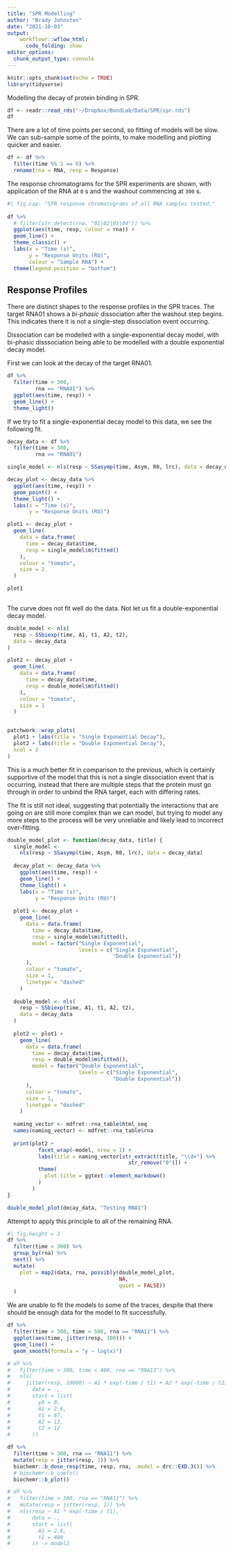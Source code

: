 ```yaml
---
title: "SPR Modelling"
author: "Brady Johnston"
date: "2021-10-03"
output: 
    workflowr::wflow_html:
      code_folding: show
editor_options:
  chunk_output_type: console
---
```


```r
knitr::opts_chunk$set(echo = TRUE)
library(tidyverse)
```

Modelling the decay of protein binding in SPR.

```r
df <- readr::read_rds("~/Dropbox/BondLab/Data/SPR/spr.rds")
df
```

There are a lot of time points per second, so fitting of models will be slow. We can sub-sample some of the points, to make modelling and plotting quicker and easier.

```r
df <- df %>% 
  filter(time %% 1 == 0) %>% 
  rename(rna = RNA, resp = Response)
```

The response chromatograms for the SPR experiments are shown, with application of the RNA at `0` s and the washout commencing at `300` s.

```r
#| fig.cap: "SPR response chromatograms of all RNA samples tested."
  
df %>% 
  # filter(str_detect(rna, "01|02|03|04")) %>% 
  ggplot(aes(time, resp, colour = rna)) + 
  geom_line() + 
  theme_classic() + 
  labs(x = "Time (s)", 
       y = "Response Units (RU)", 
       colour = "Sample RNA") + 
  theme(legend.position = "bottom")
```

## Response Profiles

There are distinct shapes to the response profiles in the SPR traces. The target RNA01 shows a *bi-phasic* dissociation after the washout step begins. This indicates there it is not a single-step dissociation event occurring.

Dissociation can be modelled with a single-exponential decay model, with bi-phasic disssociation being able to be modelled with a double exponential decay model.

First we can look at the decay of the target RNA01.

```r
df %>% 
  filter(time > 300, 
         rna == "RNA01") %>% 
  ggplot(aes(time, resp)) + 
  geom_line() + 
  theme_light()
```

If we try to fit a single-exponential decay model to this data, we see the following fit.

```r
decay_data <- df %>% 
  filter(time > 300, 
         rna == "RNA01")

single_model <- nls(resp ~ SSasymp(time, Asym, R0, lrc), data = decay_data)

decay_plot <- decay_data %>% 
  ggplot(aes(time, resp)) + 
  geom_point() + 
  theme_light() + 
  labs(x = "Time (s)", 
       y = "Response Units (RU)")

plot1 <- decay_plot +
  geom_line(
    data = data.frame(
      time = decay_data$time, 
      resp = single_model$m$fitted()
    ), 
    colour = "tomato", 
    size = 2
  )

plot1
  
```

The curve does not fit well do the data. Not let us fit a double-exponential decay model.

```r
double_model <- nls(
  resp ~ SSbiexp(time, A1, t1, A2, t2), 
  data = decay_data
)

plot2 <- decay_plot + 
  geom_line(
    data = data.frame(
      time = decay_data$time, 
      resp = double_model$m$fitted()
    ), 
    colour = "tomato", 
    size = 1
  )


patchwork::wrap_plots(
  plot1 + labs(title = "Single Exponential Decay"), 
  plot2 + labs(title = "Double Exponential Decay"), 
  ncol = 2
)
```

This is a much better fit in comparison to the previous, which is certainly supportive of the model that this is not a single dissociation event that is occurring, instead that there are multiple steps that the protein must go through in order to unbind the RNA target, each with differing rates.

The fit is still not ideal, suggesting that potentially the interactions that are going on are still more complex than we can model, but trying to model any more steps to the process will be very unreliable and likely lead to incorrect over-fitting.

```r
double_model_plot <- function(decay_data, title) {
  single_model <-
    nls(resp ~ SSasymp(time, Asym, R0, lrc), data = decay_data)
  
  decay_plot <- decay_data %>% 
    ggplot(aes(time, resp)) + 
    geom_line() + 
    theme_light() + 
    labs(x = "Time (s)", 
         y = "Response Units (RU)")
  
  plot1 <- decay_plot +
    geom_line(
      data = data.frame(
        time = decay_data$time, 
        resp = single_model$m$fitted(), 
        model = factor("Single Exponential", 
                       levels = c("Single Exponential", 
                                  "Double Exponential"))
      ), 
      colour = "tomato", 
      size = 1, 
      linetype = "dashed"
    )
  
  double_model <- nls(
    resp ~ SSbiexp(time, A1, t1, A2, t2), 
    data = decay_data
  )
  
  plot2 <- plot1 + 
    geom_line(
      data = data.frame(
        time = decay_data$time, 
        resp = double_model$m$fitted(), 
        model = factor("Double Exponential", 
                       levels = c("Single Exponential", 
                                  "Double Exponential"))
      ), 
      colour = "tomato", 
      size = 1, 
      linetype = "dashed"
    )
  
  naming_vector <- mdfret::rna_table$html_seq
  names(naming_vector) <- mdfret::rna_table$rna
  
  print(plot2 + 
          facet_wrap(~model, nrow = 1) + 
          labs(title = naming_vector[str_extract(title, "\\d+") %>% 
                                       str_remove("0")]) + 
          theme(
            plot.title = ggtext::element_markdown()
          )
        )
}

double_model_plot(decay_data, "Testing RNA1")
```

Attempt to apply this principle to all of the remaining RNA.

```r
#| fig.height = 3
df %>% 
  filter(time > 300) %>% 
  group_by(rna) %>% 
  nest() %>% 
  mutate(
    plot = map2(data, rna, possibly(double_model_plot, 
                                    NA,
                                    quiet = FALSE))
  ) 
```

We are unable to fit the models to some of the traces, despite that there should be enough data for the model to fit successfully.

```r

df %>% 
  filter(time > 300, time < 500, rna == "RNA11") %>% 
  ggplot(aes(time, jitter(resp, 100))) + 
  geom_line() + 
  geom_smooth(formula = "y ~ log(x)")

# df %>% 
#   filter(time > 300, time < 400, rna == "RNA13") %>% 
#   nls(
#     jitter(resp, 10000) ~ A1 * exp(-time / t1) + A2 * exp(-time / t2) + y0, 
#       data = .,
#       start = list(
#         y0 = 0,
#         A1 = 2.6, 
#         t1 = 67, 
#         A2 = 13, 
#         t2 = 12
#       )) 

df %>% 
  filter(time > 300, rna == "RNA11") %>% 
  mutate(resp = jitter(resp, 1)) %>% 
  biochemr::b_dose_resp(time, resp, rna, .model = drc::EXD.3()) %>% 
  # biochemr::b_coefs()
  biochemr::b_plot()

# df %>% 
#   filter(time > 300, rna == "RNA11") %>% 
#   mutate(resp = jitter(resp, 1)) %>% 
#   nls(resp ~ A1 * exp(-time / t1), 
#       data = ., 
#       start = list(
#         A1 = 2.6, 
#         t1 = 400
#       )) -> model2

```
